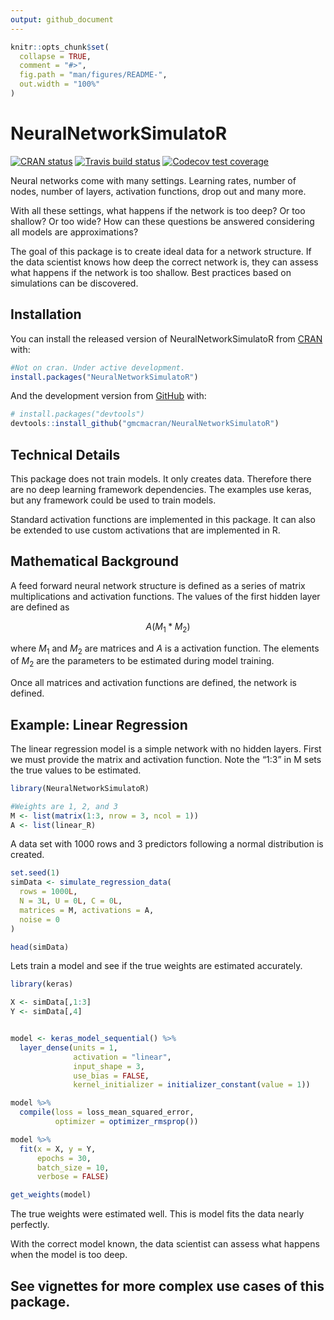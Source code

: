 ```yaml
---
output: github_document
---
```


<!-- README.md is generated from README.Rmd. Please edit that file -->

```r
knitr::opts_chunk$set(
  collapse = TRUE,
  comment = "#>",
  fig.path = "man/figures/README-",
  out.width = "100%"
)
```

# NeuralNetworkSimulatoR

<!-- badges: start -->
[![CRAN status](https://www.r-pkg.org/badges/version/NeuralNetworkSimulatoR)](https://cran.r-project.org/package=NeuralNetworkSimulatoR)
[![Travis build status](https://travis-ci.org/gmcmacran/NeuralNetworkSimulatoR.svg?branch=master)](https://travis-ci.org/gmcmacran/NeuralNetworkSimulatoR)
[![Codecov test coverage](https://codecov.io/gh/gmcmacran/NeuralNetworkSimulatoR/branch/master/graph/badge.svg)](https://codecov.io/gh/gmcmacran/NeuralNetworkSimulatoR?branch=master)
<!-- badges: end -->

Neural networks come with many settings. Learning rates, number of nodes, number of layers, activation functions, drop out and many more.

With all these settings, what happens if the network is too deep? Or too shallow? Or too wide? How can these questions be answered considering all models are approximations?

The goal of this package is to create ideal data for a network structure. If the data scientist knows how deep the correct network is, they can assess what happens if the network is too shallow. Best practices based on simulations can be discovered.

## Installation

You can install the released version of NeuralNetworkSimulatoR from [CRAN](https://CRAN.R-project.org) with:

``` r
#Not on cran. Under active development.
install.packages("NeuralNetworkSimulatoR")
```

And the development version from [GitHub](https://github.com/) with:

``` r
# install.packages("devtools")
devtools::install_github("gmcmacran/NeuralNetworkSimulatoR")
```
## Technical Details

This package does not train models. It only creates data. Therefore there are no deep learning framework dependencies. The examples use keras, but any framework could be used to train models.

Standard activation functions are implemented in this package. It can also be extended to use custom activations that are implemented in R.

## Mathematical Background

A feed forward neural network structure is defined as a series of matrix multiplications and activation functions. The values of the first hidden layer are defined as 

$$
A(M_1*M_2)
$$

where $M_1$ and $M_2$ are matrices and $A$ is a activation function. The elements of $M_2$ are the parameters to be estimated during model training.

Once all matrices and activation functions are defined, the network is defined.

## Example: Linear Regression

The linear regression model is a simple network with no hidden layers. First we must provide the matrix and activation function. Note the "1:3" in M sets the true values to be estimated.

```r
library(NeuralNetworkSimulatoR)

#Weights are 1, 2, and 3
M <- list(matrix(1:3, nrow = 3, ncol = 1))
A <- list(linear_R)
```

A data set with 1000 rows and 3 predictors following a normal distribution is created.

```r
set.seed(1)
simData <- simulate_regression_data(
  rows = 1000L,
  N = 3L, U = 0L, C = 0L,
  matrices = M, activations = A,
  noise = 0
)

head(simData)
```


Lets train a model and see if the true weights are estimated accurately. 

```r
library(keras)

X <- simData[,1:3]
Y <- simData[,4]


model <- keras_model_sequential() %>%
  layer_dense(units = 1, 
              activation = "linear", 
              input_shape = 3,
              use_bias = FALSE, 
              kernel_initializer = initializer_constant(value = 1))

model %>%
  compile(loss = loss_mean_squared_error,
          optimizer = optimizer_rmsprop())

model %>%
  fit(x = X, y = Y,
      epochs = 30,
      batch_size = 10,
      verbose = FALSE)

get_weights(model)

```

The true weights were estimated well. This is model fits the data nearly perfectly. 

With the correct model known, the data scientist can assess what happens when the model is too deep.

## See vignettes for more complex use cases of this package.
